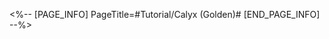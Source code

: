 <%-- [PAGE_INFO]
PageTitle=#Tutorial/Calyx (Golden)#
[END_PAGE_INFO] --%>
{{Tutorial
|sort      = 510101
|title     = Calyx (Golden)
|subtitle  = 
|type      = Adventure
|about     = 
|image1    = Tutorial Calyx (Golden) 1.png{{subst:void|<!--$UPLOAD:<<SpriteOutput/TutorialPic/TutorialPage_510101.png>-<Tutorial Calyx (Golden) 1.png>>}}
|text1     = A strange creation in the shape of a flower's sepal, with golden stamens and pistils and ink-black petals. Defeat enemies to gain {{Color|h|nobold=1|Character EXP Materials}}, {{Color|h|nobold=1|Light Cone EXP Materials}}, and {{Color|h|nobold=1|credits}}.
}}